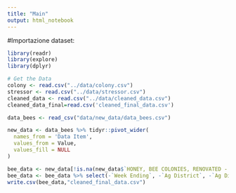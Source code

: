 ```yaml
---
title: "Main"
output: html_notebook
---
```

#Importazione dataset:
```r
library(readr)
library(explore)
library(dplyr) 

# Get the Data
colony <- read.csv("../data/colony.csv")
stressor <- read.csv("../data/stressor.csv")
cleaned_data <- read.csv("../data/cleaned_data.csv")
cleaned_data_final=read.csv('cleaned_final_data.csv')
```

```r
data_bees <- read_csv("data/new_data/data_bees.csv")

new_data <- data_bees %>% tidyr::pivot_wider(
  names_from = 'Data Item', 
  values_from = Value,
  values_fill = NULL
)

bee_data <- new_data[!is.na(new_data$`HONEY, BEE COLONIES, RENOVATED - INVENTORY, MEASURED IN COLONIES`),]
bee_data <- bee_data %>% select(-`Week Ending`, -`Ag District`, -`Ag District Code`, -County,-`County ANSI`,-`Zip Code`,-Region, -Watershed, -`CV (%)`, -`HONEY, BEE COLONIES, RENOVATED - INVENTORY, MEASURED IN COLONIES`, -`HONEY, BEE COLONIES - INVENTORY, MEASURED IN COLONIES`)
write.csv(bee_data,"cleaned_final_data.csv")
```

